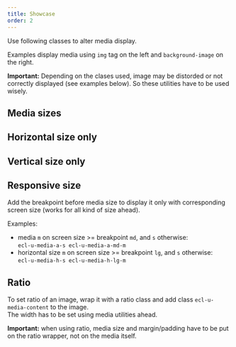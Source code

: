 ```yaml
---
title: Showcase
order: 2
---
```



Use following classes to alter media display.

Examples display media using `img` tag on the left and
`background-image` on the right.

**Important:** Depending on the clases used, image may be distorded or not correctly displayed (see examples below). So these utilities have to be used wisely.

## Media sizes

<Playground system="eu" selectedKind="utilities-media" selectedStory="default">
  <Media type="a" token="s" />
  <Media type="a" token="m" />
</Playground>

## Horizontal size only

<Playground system="eu" selectedKind="utilities-media" selectedStory="default">
  <Media type="h" token="s" />
  <Media type="h" token="m" />
</Playground>

## Vertical size only

<Playground system="eu" selectedKind="utilities-media" selectedStory="default">
  <Media type="v" token="s" />
  <Media type="v" token="m" />
</Playground>

## Responsive size

Add the breakpoint before media size to display it only with corresponding screen size (works for all kind of size ahead).

Examples:

- media `m` on screen size >= breakpoint `md`, and `s` otherwise:  
  `ecl-u-media-a-s ecl-u-media-a-md-m`
- horizontal size `m` on screen size >= breakpoint `lg`, and `s` otherwise:  
  `ecl-u-media-h-s ecl-u-media-h-lg-m`

## Ratio

To set ratio of an image, wrap it with a ratio class and add class `ecl-u-media-content` to the image.  
The width has to be set using media utilities ahead.

**Important:** when using ratio, media size and margin/padding have to be put on the ratio wrapper, not on the media itself.

<Playground system="ec" selectedKind="utilities-media" selectedStory="default">
  <MediaRatio type="h" token="m" ratio="16-9" />
  <MediaRatio type="h" token="m" ratio="4-3" />
  <MediaRatio type="h" token="m" ratio="3-2" />
  <MediaRatio type="h" token="m" ratio="1-1" />
</Playground>
